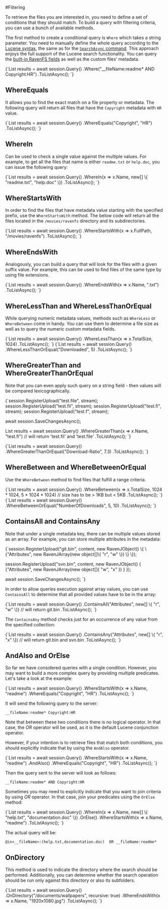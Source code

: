 
#Filtering

To retrieve the files you are interested in, you need to define a set of conditions that they should match. To build a query with filtering criteria, you can use a bunch of available methods.



The first method to create a conditional query is `Where` which takes a string parameter. You need to manually define the whole query according to the [Lucene syntax](http://lucene.apache.org/core/3_0_3/queryparsersyntax.html), the same as for the [`SearchAsync` command](../../commands/files/search/search.mdx). This approach enjoys the full support of the Lucene search functionality. You can query the [built-in RavenFS fields](../../../indexing.mdx) as well as the custom files' metadata.

<TabItem value="filtering_1" label="filtering_1">
<CodeBlock language="csharp">
{`List<FileHeader> results = await session.Query()
	.Where("__fileName:readme* AND Copyright:HR")
	.ToListAsync();
`}
</CodeBlock>
</TabItem>


## WhereEquals

It allows you to find the exact match on a file property or metadata. The following query will return all files that have the `Copyright` metadata with `HR` value.

<TabItem value="filtering_5" label="filtering_5">
<CodeBlock language="csharp">
{`List<FileHeader> results = await session.Query()
	.WhereEquals("Copyright", "HR")
	.ToListAsync();
`}
</CodeBlock>
</TabItem>

## WhereIn

Can be used to check a single value against the multiple values. For example, to get all the files that name is either `readme.txt` or `help.doc`, you can issue the following query:

<TabItem value="filtering_8" label="filtering_8">
<CodeBlock language="csharp">
{`List<FileHeader> results = await session.Query()
	.WhereIn(x => x.Name, new[] \{ "readme.txt", "help.doc" \})
	.ToListAsync();
`}
</CodeBlock>
</TabItem>

## WhereStartsWith

In order to find the files that have metadata value starting with the specified prefix, use the `WhereStartsWith` method. The below code will return all the files located in the `/movies/ravenfs` directory and its subdirectories.

<TabItem value="filtering_11" label="filtering_11">
<CodeBlock language="csharp">
{`List<FileHeader> results = await session.Query()
	.WhereStartsWith(x => x.FullPath, "/movies/ravenfs")
	.ToListAsync();
`}
</CodeBlock>
</TabItem>

## WhereEndsWith

Analogously, you can build a query that will look for the files with a given suffix value. For example, this can be used to find files of the same type by using file extensions.

<TabItem value="filtering_4" label="filtering_4">
<CodeBlock language="csharp">
{`List<FileHeader> results = await session.Query()
	.WhereEndsWith(x => x.Name, ".txt")
	.ToListAsync();
`}
</CodeBlock>
</TabItem>

## WhereLessThan and WhereLessThanOrEqual

While querying numeric metadata values, methods such as `WhereLess` or `WhereBetween` come in handy. You can use them to determine a file size as well as to query the numeric custom metadata fields.

<TabItem value="filtering_9" label="filtering_9">
<CodeBlock language="csharp">
{`List<FileHeader> results = await session.Query()
	.WhereLessThan(x => x.TotalSize, 1024)
	.ToListAsync();
`}
</CodeBlock>
</TabItem>

<TabItem value="filtering_10" label="filtering_10">
<CodeBlock language="csharp">
{`List<FileHeader> results = await session.Query()
	.WhereLessThanOrEqual("Downloaded", 5)
	.ToListAsync();
`}
</CodeBlock>
</TabItem>

## WhereGreaterThan and WhereGreaterThanOrEqual

Note that you can even apply such query on a string field - then values will be compared lexicographically.

<TabItem value="filtering_6" label="filtering_6">
<CodeBlock language="csharp">
{`session.RegisterUpload("test.file", stream);
session.RegisterUpload("test.fil", stream);
session.RegisterUpload("test.fi", stream);
session.RegisterUpload("test.f", stream);

await session.SaveChangesAsync();

List<FileHeader> results = await session.Query()
	.WhereGreaterThan(x => x.Name, "test.fi") // will return 'test.fil' and 'test.file'
	.ToListAsync();
`}
</CodeBlock>
</TabItem>

<TabItem value="filtering_7" label="filtering_7">
<CodeBlock language="csharp">
{`List<FileHeader> results = await session.Query()
	.WhereGreaterThanOrEqual("Download-Ratio", 7.3)
	.ToListAsync();
`}
</CodeBlock>
</TabItem>

## WhereBetween and WhereBetweenOrEqual

Use the `WhereBetween` method to find files that fulfill a range criteria.

<TabItem value="filtering_2" label="filtering_2">
<CodeBlock language="csharp">
{`List<FileHeader> results = await session.Query()
	.WhereBetween(x => x.TotalSize, 1024 * 1024, 5 * 1024 * 1024) // size has to be > 1KB but < 5KB
	.ToListAsync();
`}
</CodeBlock>
</TabItem>

<TabItem value="filtering_3" label="filtering_3">
<CodeBlock language="csharp">
{`List<FileHeader> results = await session.Query()
	.WhereBetweenOrEqual("NumberOfDownloads", 5, 10)
	.ToListAsync();
`}
</CodeBlock>
</TabItem>


## ContainsAll and ContainsAny

Note that under a single metadata key, there can be multiple values stored as an array. For example, you can store multiple attributes in the metadata:

<TabItem value="filtering_12" label="filtering_12">
<CodeBlock language="csharp">
{`session.RegisterUpload("git.bin", content, new RavenJObject()
\{
	\{"Attributes", new RavenJArray(new object[]\{ "r", "w" \}) \}
\});

session.RegisterUpload("svn.bin", content, new RavenJObject()
\{
	\{"Attributes", new RavenJArray(new object[]\{ "w", "x" \}) \}
\});

await session.SaveChangesAsync();
`}
</CodeBlock>
</TabItem>

In order to allow queries execution against array values, you can use `ContainsAll` to determine that all provided values have to be in the array:

<TabItem value="filtering_13" label="filtering_13">
<CodeBlock language="csharp">
{`List<FileHeader> results = await session.Query()
	.ContainsAll("Attributes", new[] \{ "r", "w" \}) // will return git.bin
	.ToListAsync();
`}
</CodeBlock>
</TabItem>

The `ContainsAny` method checks just for an occurrence of any value from the specified collection:

<TabItem value="filtering_14" label="filtering_14">
<CodeBlock language="csharp">
{`List<FileHeader> results = await session.Query()
	.ContainsAny("Attributes", new[] \{ "r", "x" \}) // will return git.bin and svn.bin
	.ToListAsync();
`}
</CodeBlock>
</TabItem>

## AndAlso and OrElse

So far we have considered queries with a single condition. However, you may want to build a more complex query by providing multiple predicates.
Let's take a look at the example:

<TabItem value="filtering_15" label="filtering_15">
<CodeBlock language="csharp">
{`List<FileHeader> results = await session.Query()
	.WhereStartsWith(x => x.Name, "readme")
	.WhereEquals("Copyright", "HR")
	.ToListAsync();
`}
</CodeBlock>
</TabItem>

It will send the following query to the server:

`__fileName:readme* Copyright:HR`

Note that between these two conditions there is no logical operator. In that case, the *OR* operator will be used, as it is the default Lucene conjunction operator.

However, if your intention is to retrieve files that match both conditions, you should explicitly indicate that by using the `AndAlso` operator.

<TabItem value="filtering_16" label="filtering_16">
<CodeBlock language="csharp">
{`List<FileHeader> results = await session.Query()
	.WhereStartsWith(x => x.Name, "readme")
	.AndAlso()
	.WhereEquals("Copyright", "HR")
	.ToListAsync();
`}
</CodeBlock>
</TabItem>

Then the query sent to the server will look as follows:

`__fileName:readme* AND Copyright:HR`

Sometimes you may need to explicitly indicate that you want to join criteria by using *OR* operator. In that case, join your predicates using the `OrElse` method:

<TabItem value="filtering_17" label="filtering_17">
<CodeBlock language="csharp">
{`List<FileHeader> results = await session.Query()
	.WhereIn(x => x.Name, new[] \{ "help.txt", "documentation.doc" \})
	.OrElse()
	.WhereStartsWith(x => x.Name, "readme")
	.ToListAsync();
`}
</CodeBlock>
</TabItem>

The actual query will be:

`@in<__fileName>:(help.txt,documentation.doc)  OR __fileName:readme*`

## OnDirectory

This method is used to indicate the directory where the search should be performed. Additionally, you can determine whether the search operation should be run only against this directory or also its subfolders.

<TabItem value="filtering_18" label="filtering_18">
<CodeBlock language="csharp">
{`List<FileHeader> results = await session.Query()
	.OnDirectory("/documents/wallpapers", recursive: true)
	.WhereEndsWith(x => x.Name, "1920x1080.jpg")
	.ToListAsync();
`}
</CodeBlock>
</TabItem>


